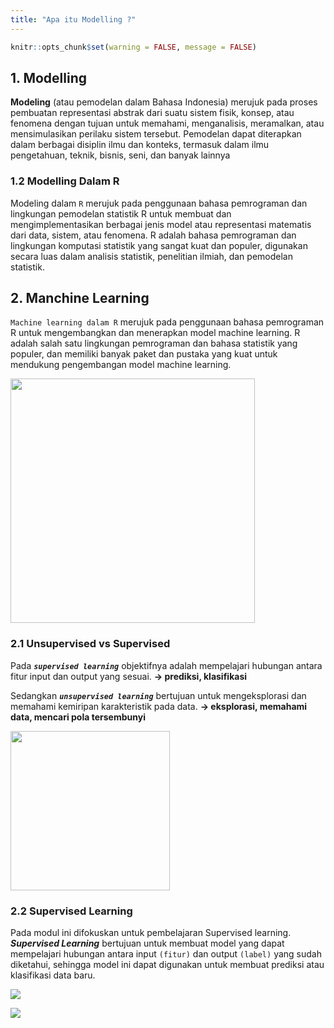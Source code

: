 ---
title: "Apa itu Modelling ?"
---

```{r setup, include=FALSE}
knitr::opts_chunk$set(warning = FALSE, message = FALSE) 
```

## 1. Modelling

**Modeling** (atau pemodelan dalam Bahasa Indonesia) merujuk pada proses pembuatan representasi abstrak dari suatu sistem fisik, konsep, atau fenomena dengan tujuan untuk memahami, menganalisis, meramalkan, atau mensimulasikan perilaku sistem tersebut. Pemodelan dapat diterapkan dalam berbagai disiplin ilmu dan konteks, termasuk dalam ilmu pengetahuan, teknik, bisnis, seni, dan banyak lainnya

### 1.2 Modelling Dalam R

Modeling dalam `R` merujuk pada penggunaan bahasa pemrograman dan lingkungan pemodelan statistik R untuk membuat dan mengimplementasikan berbagai jenis model atau representasi matematis dari data, sistem, atau fenomena. R adalah bahasa pemrograman dan lingkungan komputasi statistik yang sangat kuat dan populer, digunakan secara luas dalam analisis statistik, penelitian ilmiah, dan pemodelan statistik.

## 2. Manchine Learning

`Machine learning dalam R` merujuk pada penggunaan bahasa pemrograman R untuk mengembangkan dan menerapkan model machine learning. R adalah salah satu lingkungan pemrograman dan bahasa statistik yang populer, dan memiliki banyak paket dan pustaka yang kuat untuk mendukung pengembangan model machine learning.

![](images/Screenshot%20(154).png){fig-align="center" width="391"}

### 2.1 Unsupervised vs Supervised

Pada ***`supervised learning`*** objektifnya adalah mempelajari hubungan antara fitur input dan output yang sesuai. **→ prediksi, klasifikasi**

Sedangkan ***`unsupervised learning`*** bertujuan untuk mengeksplorasi dan memahami kemiripan karakteristik pada data. **→ eksplorasi, memahami data, mencari pola tersembunyi**

[![](images/Screenshot%20(155).png){fig-align="center" width="255"}](images/Screenshot%20(155).png)

### 2.2 Supervised Learning

Pada modul ini difokuskan untuk pembelajaran Supervised learning. ***Supervised Learning*** bertujuan untuk membuat model yang dapat mempelajari hubungan antara input `(fitur)` dan output `(label)` yang sudah diketahui, sehingga model ini dapat digunakan untuk membuat prediksi atau klasifikasi data baru.

::: {layout-ncol="2"}
![](images/ssreg1-02.png)

![](images/ssreg2-02.png)
:::
